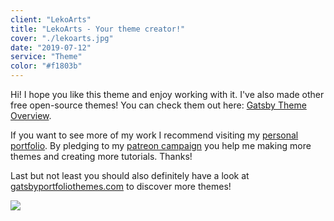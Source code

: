 ```yaml
---
client: "LekoArts"
title: "LekoArts - Your theme creator!"
cover: "./lekoarts.jpg"
date: "2019-07-12"
service: "Theme"
color: "#f1803b"
---
```


Hi!
I hope you like this theme and enjoy working with it. I've also made other free open-source themes! You can check them out here: [Gatsby Theme Overview](https://themes.lekoarts.de).

If you want to see more of my work I recommend visiting my [personal portfolio](https://www.lekoarts.de). By pledging to my [patreon campaign](https://www.patreon.com/lekoarts) you help me making more themes and creating more tutorials. Thanks!

Last but not least you should also definitely have a look at [gatsbyportfoliothemes.com](https://www.gatsbyportfoliothemes.com) to discover more themes!

![](./lekoarts.jpg)
